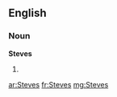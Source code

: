 ==English==

===Noun===
'''Steves'''

# {{plural of|[[Steve]]}}

[[ar:Steves]]
[[fr:Steves]]
[[mg:Steves]]